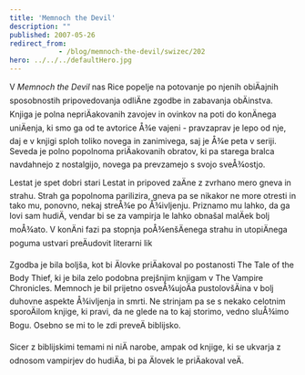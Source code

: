 ```yaml
---
title: 'Memnoch the Devil'
description: ""
published: 2007-05-26
redirect_from: 
            - /blog/memnoch-the-devil/swizec/202
hero: ../../../defaultHero.jpg
---
```


V _Memnoch the Devil_ nas Rice popelje na potovanje po njenih obiÄajnih sposobnostih pripovedovanja odliÄne zgodbe in zabavanja obÄinstva. Knjiga je polna nepriÄakovanih zavojev in ovinkov na poti do konÄnega uniÄenja, ki smo ga od te avtorice Å¾e vajeni - pravzaprav je lepo od nje, daj e v knjigi sploh toliko novega in zanimivega, saj je Å¾e peta v seriji. Seveda je polno popolnoma priÄakovanih obratov, ki pa starega bralca navdahnejo z nostalgijo, novega pa prevzamejo s svojo sveÅ¾ostjo.

Lestat je spet dobri stari Lestat in pripoved zaÄne z zvrhano mero gneva in strahu. Strah ga popolnoma parilizira, gneva pa se nikakor ne more otresti in tako mu, ponovno, nekaj streÅ¾e po Å¾ivljenju. Priznamo mu lahko, da ga lovi sam hudiÄ, vendar bi se za vampirja le lahko obnašal malÄek bolj moÅ¾ato. V konÄni fazi pa stopnja poÅ¾enšÄenega strahu in utopiÄnega poguma ustvari preÄudovit literarni lik

Zgodba je bila boljša, kot bi Älovke priÄakoval po postanosti The Tale of the Body Thief, ki je bila zelo podobna prejšnjim knjigam v The Vampire Chronicles. Memnoch je bil prijetno osveÅ¾ujoÄa pustolovšÄina v bolj duhovne aspekte Å¾ivljenja in smrti. Ne strinjam pa se s nekako celotnim sporoÄilom knjige, ki pravi, da ne glede na to kaj storimo, vedno sluÅ¾imo Bogu. Osebno se mi to le zdi preveÄ biblijsko.

Sicer z biblijskimi temami ni niÄ narobe, ampak od knjige, ki se ukvarja z odnosom vampirjev do hudiÄa, bi pa Älovek le priÄakoval veÄ.
